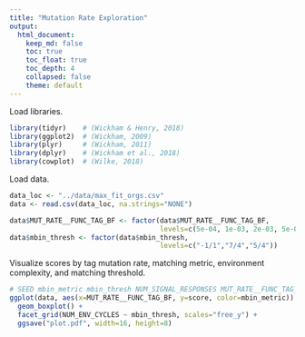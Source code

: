 ```yaml
---
title: "Mutation Rate Exploration"
output: 
  html_document: 
    keep_md: false
    toc: true
    toc_float: true
    toc_depth: 4
    collapsed: false
    theme: default
---
```


Load libraries.

```r
library(tidyr)    # (Wickham & Henry, 2018)
library(ggplot2)  # (Wickham, 2009)
library(plyr)     # (Wickham, 2011)
library(dplyr)    # (Wickham et al., 2018)
library(cowplot)  # (Wilke, 2018)
```

Load data.

```r
data_loc <- "../data/max_fit_orgs.csv"
data <- read.csv(data_loc, na.strings="NONE")

data$MUT_RATE__FUNC_TAG_BF <- factor(data$MUT_RATE__FUNC_TAG_BF,
                                     levels=c(5e-04, 1e-03, 2e-03, 5e-03))
data$mbin_thresh <- factor(data$mbin_thresh,
                                     levels=c("-1/1","7/4","5/4"))
```

Visualize scores by tag mutation rate, matching metric, environment complexity, and matching threshold.

```r
# SEED mbin_metric mbin_thresh NUM_SIGNAL_RESPONSES MUT_RATE__FUNC_TAG_BF score
ggplot(data, aes(x=MUT_RATE__FUNC_TAG_BF, y=score, color=mbin_metric)) +
  geom_boxplot() +
  facet_grid(NUM_ENV_CYCLES ~ mbin_thresh, scales="free_y") + 
  ggsave("plot.pdf", width=16, height=8)
```